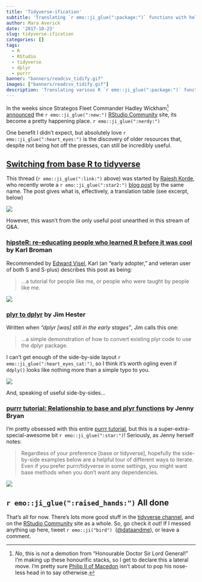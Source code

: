```yaml
---
title: 'Tidyverse-ification'
subtitle: 'Translating `r emo::ji_glue(":package:")` functions with help from the RStudio Community'
author: Mara Averick
date: '2017-10-23'
slug: tidyverse-ification
categories: []
tags:
  - R
  - RStudio
  - tidyverse
  - dplyr
  - purrr
banner: "banners/readcsv_tidify.gif"
images: ["banners/readcsv_tidify.gif"]
description: 'Translating various R `r emo::ji_glue(":package:")` functions (old and new) with help from the RStudio Community.'
---
```


In the weeks since Strategos Fleet Commander Hadley Wickham[^titular] [announced](https://blog.rstudio.com/2017/09/14/rstudio-community/) the `r emo::ji_glue(":new:")` [RStudio Community](https://community.rstudio.com/) site, its become a pretty happening place. `r emo::ji_glue(":nerdy:")`

One benefit I didn't expect, but absolutely love `r emo::ji_glue(":heart_eyes:")` is the discovery of older resources that, despite not being hot off the presses, can still be incredibly useful.

## [Switching from base R to tidyverse](https://community.rstudio.com/t/switching-from-base-r-to-tidyverse/1704)

This thread (`r emo::ji_glue(":link:")` above) was started by [Rajesh Korde](http://www.significantdigits.org/), who recently wrote a `r emo::ji_glue(":star2:")` [blog post](http://www.significantdigits.org/2017/10/switching-from-base-r-to-tidyverse/) by the same name. The post gives what is, effectively, a translation table (see excerpt, below)

![](https://i.imgur.com/QroCnG1.png)

However, this wasn't from the only useful post unearthed in this stream of Q&A.

### [hipsteR: re-educating people who learned R before it was cool](http://kbroman.org/hipsteR/) by Karl Broman

Recommended by [Edward Visel](https://community.rstudio.com/t/switching-from-base-r-to-tidyverse/1704/9?u=mara), Karl (an "early adopter," and veteran user of both S and S-plus) describes this post as being:

 > ...a tutorial for people like me, or people who were taught by people like me.  

![](https://i.imgur.com/NCCrwj6.png)

### [plyr to dplyr](https://jimhester.github.io/plyrToDplyr/) by Jim Hester

Written when _"dplyr [was] still in the early stages"_, Jim calls this one:

 > ...a simple demonstration of how to convert existing plyr code to use the dplyr package.

I can't get enough of the side-by-side layout `r emo::ji_glue(":heart_eyes_cat:")`, so I think it's worth ogling even if `ddply()` looks like nothing more than a simple typo to you.

![](https://i.imgur.com/MEyKui6.png)

And, speaking of useful side-by-sides...

### [purrr tutorial: Relationship to base and plyr functions](https://jennybc.github.io/purrr-tutorial/bk01_base-functions.html) by Jenny Bryan

I'm pretty obsessed with this entire [purrr tutorial](https://jennybc.github.io/purrr-tutorial/), but this is a super-extra-special-awesome bit `r emo::ji_glue(":star:")`! Seriously, as Jenny herself notes:

 > Regardless of your preference [base or tidyverse], hopefully the side-by-side examples below are a helpful tour of different ways to iterate. Even if you prefer purrr/tidyverse in some settings, you might want base methods when you don’t want any dependencies.

![](https://i.imgur.com/CzagllA.png)

## `r emo::ji_glue(":raised_hands:")` All done

That's all for now. There's lots more good stuff in the [tidyverse channel](https://community.rstudio.com/c/tidyverse), and on the [RStudio Community](https://community.rstudio.com/) site as a whole. So, go check it out! If I messed anything up here, tweet `r emo::ji("bird")` &nbsp;([\@dataandme](https://twitter.com/dataandme)), or leave a comment.


[^titular]: _No_, this is _not_ a demotion from "Honourable Doctor Sir Lord General!" I'm making up these honourific stacks, so I get to declare this a lateral move. I'm pretty sure [Philip II of Macedon](https://en.wikipedia.org/wiki/Philip_II_of_Macedon) isn't about to pop his nose-less head in to say otherwise.
